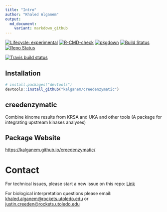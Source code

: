 ```yaml
---
title: "Intro"
author: "Khaled Alganem"
output:
  md_document:
    variant: markdown_github
---
```


<!-- badges: start -->

[![Lifecycle: experimental](https://img.shields.io/badge/lifecycle-experimental-orange.svg)](https://www.tidyverse.org/lifecycle/#experimental) [![R-CMD-check](https://github.com/kalganem/creedenzymatic/actions/workflows/R-CMD-check.yaml/badge.svg)](https://github.com/kalganem/creedenzymatic/actions/workflows/R-CMD-check.yaml) [![pkgdown](https://github.com/kalganem/creedenzymatic/actions/workflows/pkgdown.yml/badge.svg)](https://github.com/kalganem/creedenzymatic/actions/workflows/pkgdown.yml) [![Build Status](https://www.travis-ci.com/kalganem/creedenzymatic.svg?branch=master)](https://www.travis-ci.com/kalganem/creedenzymatic) [![Repo Status](https://www.repostatus.org/badges/latest/active.svg)](https://www.repostatus.org/#active)

[![Travis build status](https://travis-ci.com/kalganem/creedenzymatic.svg?branch=master)](https://travis-ci.com/kalganem/creedenzymatic)
<!-- badges: end -->

## Installation

``` r
# install.packages("devtools")
devtools::install_github("kalganem/creedenzymatic")
```

## creedenzymatic

Combine kinome results from KRSA and UKA and other tools (A package for integrating upstream kinases analyses)


## Package Website

<https://kalganem.github.io/creedenzymatic/>


# Contact

For technical issues, please start a new issue on this repo: [Link](https://github.com/kalganem/creedenzymatic/issues)

For biological interpretation questions please email: [khaled.alganem\@rockets.utoledo.edu](mailto:khaled.alganem@rockets.utoledo.edu) or [justin.creeden\@rockets.utoledo.edu](mailto:justin.creeden@rockets.utoledo.edu)
